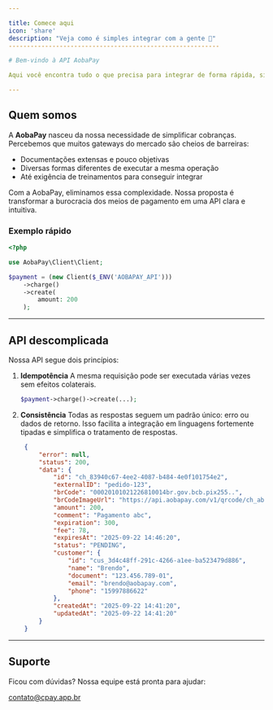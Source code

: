 ```yaml
---

title: Comece aqui
icon: 'share'
description: "Veja como é simples integrar com a gente 🚀"
----------------------------------------------------------

# Bem-vindo à API AobaPay

Aqui você encontra tudo o que precisa para integrar de forma rápida, simples e segura.

---
```


## <Icon icon="Share" type="solid"/> Quem somos

A **AobaPay** nasceu da nossa necessidade de simplificar cobranças.
Percebemos que muitos gateways do mercado são cheios de barreiras:

* Documentações extensas e pouco objetivas
* Diversas formas diferentes de executar a mesma operação
* Até exigência de treinamentos para conseguir integrar

Com a AobaPay, eliminamos essa complexidade. Nossa proposta é transformar a burocracia dos meios de pagamento em uma API clara e intuitiva.

### Exemplo rápido

```php
<?php

use AobaPay\Client\Client;

$payment = (new Client($_ENV('AOBAPAY_API')))
    ->charge()
    ->create(
        amount: 200
    );
```

---

## <Icon icon="laptop" type="solid"/> API descomplicada

Nossa API segue dois princípios:

1. **Idempotência**
   A mesma requisição pode ser executada várias vezes sem efeitos colaterais.

   ```php
   $payment->charge()->create(...);
   ```

2. **Consistência**
   Todas as respostas seguem um padrão único: erro ou dados de retorno.
   Isso facilita a integração em linguagens fortemente tipadas e simplifica o tratamento de respostas.

   ```json
    {
        "error": null,
        "status": 200,
        "data": {
            "id": "ch_83940c67-4ee2-4087-b484-4e0f101754e2",
            "externalID": "pedido-123",
            "brCode": "00020101021226810014br.gov.bcb.pix255..",
            "brCodeImageUrl": "https://api.aobapay.com/v1/qrcode/ch_abb6bc4f-f55d-45ff-8be2-8fdbde0cb8b8",
            "amount": 200,
            "comment": "Pagamento abc",
            "expiration": 300,
            "fee": 78,
            "expiresAt": "2025-09-22 14:46:20",
            "status": "PENDING",
            "customer": {
                "id": "cus_3d4c48ff-291c-4266-a1ee-ba523479d886",
                "name": "Brendo",
                "document": "123.456.789-01",
                "email": "brendo@aobapay.com",
                "phone": "15997886622"
            },
            "createdAt": "2025-09-22 14:41:20",
            "updatedAt": "2025-09-22 14:41:20"
        }
    }
   ```
---

## <Icon icon="cloud" type="solid"/> Suporte

Ficou com dúvidas? Nossa equipe está pronta para ajudar:

<Icon icon="envelope" type="solid"/> [contato@cpay.app.br](mailto:contato@cpay.app.br)
